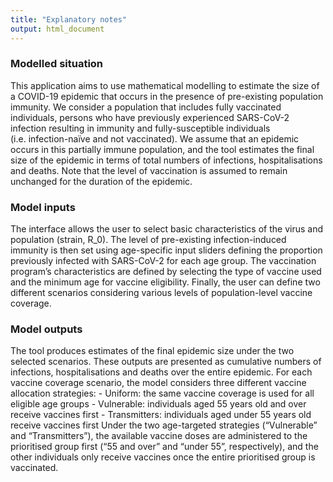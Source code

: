```yaml
---
title: "Explanatory notes"
output: html_document
---
```



### Modelled situation
This application aims to use mathematical modelling to estimate the size of a COVID-19 epidemic that occurs in the presence of pre-existing population immunity. We consider a population that includes fully vaccinated individuals, persons who have previously experienced SARS-CoV-2 infection resulting in immunity and fully-susceptible individuals (i.e. infection-naïve and not vaccinated). We assume that an epidemic occurs in this partially immune population, and the tool estimates the final size of the epidemic in terms of total numbers of infections, hospitalisations and deaths. Note that the level of vaccination is assumed to remain unchanged for the duration of the epidemic.

### Model inputs
The interface allows the user to select basic characteristics of the virus and population (strain, R_0). The level of pre-existing infection-induced immunity is then set using age-specific input sliders defining the proportion previously infected with SARS-CoV-2 for each age group.
The vaccination program’s characteristics are defined by selecting the type of vaccine used and the minimum age for vaccine eligibility.
Finally, the user can define two different scenarios considering various levels of population-level vaccine coverage.

### Model outputs
The tool produces estimates of the final epidemic size under the two selected scenarios. These outputs are presented as cumulative numbers of infections, hospitalisations and deaths over the entire epidemic. 
For each vaccine coverage scenario, the model considers three different vaccine allocation strategies:
-	Uniform: the same vaccine coverage is used for all eligible age groups
-	Vulnerable: individuals aged 55 years old and over receive vaccines first
-	Transmitters: individuals aged under 55 years old receive vaccines first
Under the two age-targeted strategies (“Vulnerable” and “Transmitters”), the available vaccine doses are administered to the prioritised group first (“55 and over” and “under 55”, respectively), and the other individuals only receive vaccines once the entire prioritised group is vaccinated.
